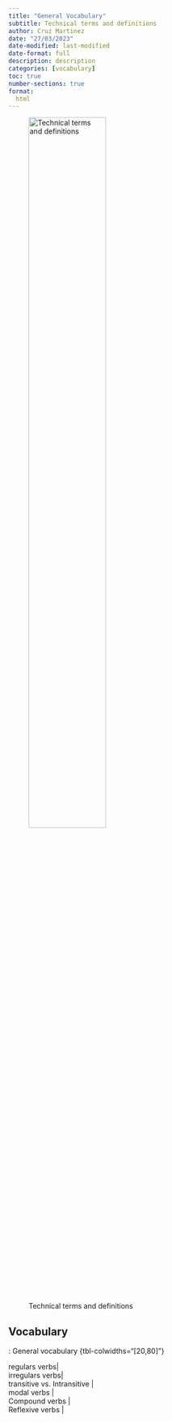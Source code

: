 ```yaml
---
title: "General Vocabulary"
subtitle: Technical terms and definitions
author: Cruz Martinez 
date: "27/03/2023"
date-modified: last-modified
date-format: full
description: description
categories: [vocabulary]
toc: true
number-sections: true
format:
  html
---
```

![Technical terms and definitions](/images/vocabulary/vocabulary-logo-principal-01.png){width=60%}

## Vocabulary

: General vocabulary {tbl-colwidths="[20,80]"}

| regulars verbs|
| irregulars verbs|
| transitive vs. Intransitive |
| modal verbs |
| Compound verbs |
| Reflexive verbs |
